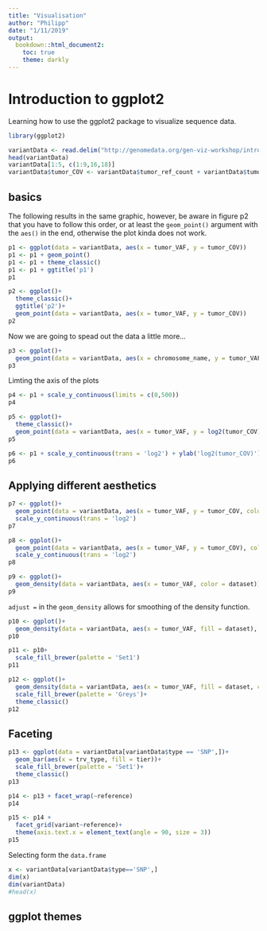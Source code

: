 ```yaml
---
title: "Visualisation"
author: "Philipp"
date: "1/11/2019"
output:
  bookdown::html_document2:
    toc: true
    theme: darkly
---
```


# Introduction to ggplot2

Learning how to use the ggplot2 package to visualize sequence data. 

```r
library(ggplot2)
```

```r
variantData <- read.delim("http://genomedata.org/gen-viz-workshop/intro_to_ggplot2/ggplot2ExampleData.tsv")
head(variantData)
variantData[1:5, c(1:9,16,18)]
variantData$tumor_COV <- variantData$tumor_ref_count + variantData$tumor_var_count
```

## basics

The following results in the same graphic, however, be aware in figure p2 that you have to follow this order, or at least the `geom_point()` argument with the `aes()` in the end, otherwise the plot kinda does not work.

```r
p1 <- ggplot(data = variantData, aes(x = tumor_VAF, y = tumor_COV))
p1 <- p1 + geom_point()
p1 <- p1 + theme_classic()
p1 <- p1 + ggtitle('p1')
p1

p2 <- ggplot()+
  theme_classic()+
  ggtitle('p2')+
  geom_point(data = variantData, aes(x = tumor_VAF, y = tumor_COV))
p2
```

Now we are going to spead out the data a little more...

```r
p3 <- ggplot()+
  geom_point(data = variantData, aes(x = chromosome_name, y = tumor_VAF), position = 'jitter')
p3
```

Limting the axis of the plots

```r
p4 <- p1 + scale_y_continuous(limits = c(0,500))
p4
```

```r
p5 <- ggplot()+
  theme_classic()+
  geom_point(data = variantData, aes(x = tumor_VAF, y = log2(tumor_COV)), size = .7, shape = 3)
p5
```

```r
p6 <- p1 + scale_y_continuous(trans = 'log2') + ylab('log2(tumor_COV)')
p6
```

## Applying different aesthetics

```r
p7 <- ggplot()+
  geom_point(data = variantData, aes(x = tumor_VAF, y = tumor_COV, color = 'blue'))+
  scale_y_continuous(trans = 'log2')
p7
```

```r
p8 <- ggplot()+
  geom_point(data = variantData, aes(x = tumor_VAF, y = tumor_COV), color = 'blue')+
  scale_y_continuous(trans = 'log2')
p8
```

```r
p9 <- ggplot()+
  geom_density(data = variantData, aes(x = tumor_VAF, color = dataset))
p9
```

`adjust =` in the `geom_density` allows for smoothing of the density function.

```r
p10 <- ggplot()+
  geom_density(data = variantData, aes(x = tumor_VAF, fill = dataset), alpha = .5, color = 'black', adjust = .5)
p10
```

```r
p11 <- p10+
  scale_fill_brewer(palette = 'Set1')
p11
```

```r
p12 <- ggplot()+
  geom_density(data = variantData, aes(x = tumor_VAF, fill = dataset, color = dataset))+
  scale_fill_brewer(palette = 'Greys')+
  theme_classic()
p12
```

## Faceting

```r
p13 <- ggplot(data = variantData[variantData$type == 'SNP',])+
  geom_bar(aes(x = trv_type, fill = tier))+
  scale_fill_brewer(palette = 'Set1')+
  theme_classic()
p13
```

```r
p14 <- p13 + facet_wrap(~reference)
p14
```

```r
p15 <- p14 +
  facet_grid(variant~reference)+
  theme(axis.text.x = element_text(angle = 90, size = 3))
p15
```

Selecting form the `data.frame`

```r
x <- variantData[variantData$type=='SNP',]
dim(x)
dim(variantData)
#head(x)
```

## ggplot themes

